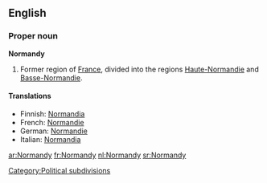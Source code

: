 ==English==

===Proper noun===
'''Normandy'''

# Former region of [[France]], divided into the regions [[Haute-Normandie]] and [[Basse-Normandie]].

====Translations====

*Finnish: [[Normandia]]
*French: [[Normandie]] {{f}}
*German: [[Normandie]] {{f}}
*Italian: [[Normandia]] {{f}}

[[Category:Political subdivisions]]
[[ar:Normandy]]
[[fr:Normandy]]
[[nl:Normandy]]
[[sr:Normandy]]